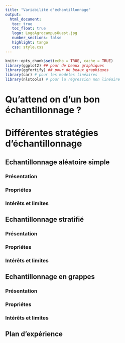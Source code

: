 ```yaml
---
title: "Variabilité d'échantillonnage"
output: 
  html_document:
   toc: true
   toc_float: true
   logo: LogoAgrocampusOuest.jpg
   number_sections: false
   highlight: tango
   css: style.css
---
```

```r
knitr::opts_chunk$set(echo = TRUE, cache = TRUE)
library(ggplot2) ## pour de beaux graphiques
library(ggfortify) ## pour de beaux graphiques
library(car) # pour les modèles linéaires
library(nlstools) # pour la régression non linéaire
```



# Qu'attend on d'un bon échantillonnage ?

# Différentes stratégies d'échantillonnage

## Echantillonnage aléatoire simple

### Présentation

### Propriétes

### Intérêts et limites

## Echantillonnage stratifié

### Présentation

### Propriétes

### Intérêts et limites

## Echantillonnage en grappes

### Présentation

### Propriétes

### Intérêts et limites

## Plan d'expérience
